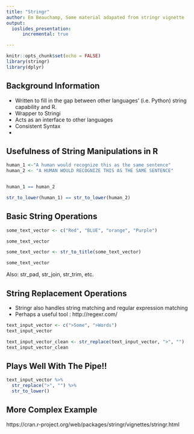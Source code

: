 ```yaml
---
title: "Stringr"
author: Em Beauchamp, Some material adapated from stringr vignette
output: 
  ioslides_presentation:
      incremental: true

---
```


```r
knitr::opts_chunk$set(echo = FALSE)
library(stringr)
library(dplyr)
```
## Background Information {.build}

- Written to fill in the gap between other languages' (i.e. Python) string capability and R. 
- Wrapper to Stringi
- Acts as an interface to other languages
- Consistent Syntax
- 


## Usefulness of String Manipulations in R {.build}
```r
human_1 <-"A human would recognize this as the same sentence"
human_2 <- "A HUMAN WOULD RECOGNIZE THIS AS THE SAME SENTENCE"


human_1 == human_2

str_to_lower(human_1) == str_to_lower(human_2)
```

## Basic String Operations {.build}
```r
some_text_vector <- c("Red", "BLUE", "orange", "Purple")

some_text_vector

some_text_vector <- str_to_title(some_text_vector)

some_text_vector
```
Also: str_pad, str_join, str_trim, etc.

## String Replacement Operations {.build}

- Stringr also handles string matching and regular expression matching
- Perhaps a useful tool : http://regexr.com/
```r
text_input_vector <- c(">Some", ">Words")
text_input_vector
```

```r

text_input_vector_clean <- str_replace(text_input_vector, ">", "")
text_input_vector_clean

```

## Plays Well With The Pipe!! {.build}
```r
text_input_vector %>%
  str_replace(">", "") %>%
  str_to_lower()

```

## More Complex Example {.build}
https://cran.r-project.org/web/packages/stringr/vignettes/stringr.html







